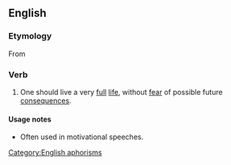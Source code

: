 ==English==

===Etymology===
From {{etyl|la|en}} {{term|vive ut vivas|lang=la}}

===Verb===
{{head|en|verb|head=[[live]] [[life]] to the [[fullest]]}}

# One should live a very [[full]] [[life]], without [[fear]] of possible future [[consequences]].

====Usage notes====
* Often used in motivational speeches.

[[Category:English aphorisms]]